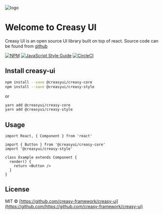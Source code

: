 
<Meta title="Getting Started/Installation" />

<style>{`
  .subheading {
    --mediumdark: '#999999';
    font-weight: 900;
    font-size: 13px;
    color: #999;
    letter-spacing: 6px;
    line-height: 24px;
    text-transform: uppercase;
    margin-bottom: 12px;
    margin-top: 40px;
  }

  .link-list {
    display: grid;
    grid-template-columns: 1fr;
    grid-template-rows: 1fr 1fr;
    row-gap: 10px;
  }

  @media (min-width: 620px) {
    .link-list {
      row-gap: 20px;
      column-gap: 20px;
      grid-template-columns: 1fr 1fr;
    }
  }

  @media all and (-ms-high-contrast:none) {
  .link-list {
      display: -ms-grid;
      -ms-grid-columns: 1fr 1fr;
      -ms-grid-rows: 1fr 1fr;
    }
  }

  .link-item {
    display: block;
    padding: 20px 30px 20px 15px;
    border: 1px solid #00000010;
    border-radius: 5px;
    transition: background 150ms ease-out, border 150ms ease-out, transform 150ms ease-out;
    color: #333333;
    display: flex;
    align-items: flex-start;
  }

  .link-item:hover {
    border-color: #1EA7FD50;
    transform: translate3d(0, -3px, 0);
    box-shadow: rgba(0, 0, 0, 0.08) 0 3px 10px 0;
  }

  .link-item:active {
    border-color: #1EA7FD;
    transform: translate3d(0, 0, 0);
  }

  .link-item strong {
    font-weight: 700;
    display: block;
    margin-bottom: 2px;
  }

  .link-item img {
    height: 40px;
    width: 40px;
    margin-right: 15px;
    flex: none;
  }

  .link-item span {
    font-size: 14px;
    line-height: 20px;
  }

  .tip {
    display: inline-block;
    border-radius: 1em;
    font-size: 11px;
    line-height: 12px;
    font-weight: 700;
    background: #E7FDD8;
    color: #66BF3C;
    padding: 4px 12px;
    margin-right: 10px;
    vertical-align: top;
  }

  .tip-wrapper {
    font-size: 13px;
    line-height: 20px;
    margin-top: 40px;
    margin-bottom: 40px;
  }

  .tip-wrapper code {
    font-size: 12px;
    display: inline-block;
  }

  .header {
    display: flex;
    align-items: center;
  }

  .header h1 {
    margin: 0 1rem;
  }

`}</style>


<div className="header">
  <img src={Creasy} alt="logo" />
  <h1>Welcome to Creasy UI</h1>
</div>

Creasy UI is an open source UI library built on top of react. Source code can be found from [github](https://github.com/https://github.com/creasy-framework/creasy-ui)

[![NPM](https://img.shields.io/npm/v/@creasyui/creasy-core.svg)](https://www.npmjs.com/package/@creasyui/creasy-core) [![JavaScript Style Guide](https://img.shields.io/badge/code_style-standard-brightgreen.svg)](https://standardjs.com)
[![CircleCI](https://circleci.com/gh/creasy-framework/creasy-ui/tree/master.svg?style=svg&circle-token=dfa1d9bea9553fd31253e9dd2595796a023c6886)](https://circleci.com/gh/creasy-framework/creasy-ui/tree/master)

## Install creasy-ui

```bash
npm install --save @creasyui/creasy-core
npm install --save @creasyui/creasy-style
```

or

```bash
yarn add @creasyui/creasy-core
yarn add @creasyui/creasy-style
```

## Usage

```tsx
import React, { Component } from 'react'

import { Button } from '@creasyui/creasy-core'
import '@creasyui/creasy-style'

class Example extends Component {
  render() {
    return <Button />
  }
}
```

## License

MIT © [https://github.com/creasy-framework/creasy-ui](https://github.com/https://github.com/creasy-framework/creasy-ui)



